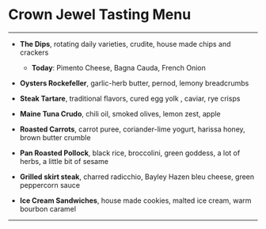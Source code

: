 # Crown Jewel Tasting Menu

---

- **The Dips**, rotating daily varieties, crudite, house made chips and crackers

  - **Today**: Pimento Cheese, Bagna Cauda, French Onion

- **Oysters Rockefeller**, garlic-herb butter, pernod, lemony breadcrumbs

- **Steak Tartare**, traditional flavors, cured egg yolk , caviar, rye crisps

- **Maine Tuna Crudo**, chili oil, smoked olives, lemon zest, apple

- **Roasted Carrots**, carrot puree, coriander-lime yogurt, harissa honey, brown butter crumble

- **Pan Roasted Pollock**, black rice, broccolini, green goddess, a lot of herbs, a little bit of sesame

- **Grilled skirt steak**, charred radicchio, Bayley Hazen bleu cheese, green peppercorn sauce

- **Ice Cream Sandwiches**, house made cookies, malted ice cream, warm bourbon caramel

---
